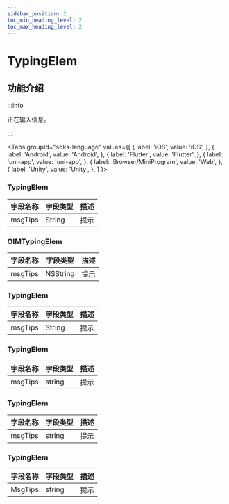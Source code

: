 ```yaml
---
sidebar_position: 2
toc_min_heading_level: 2
toc_max_heading_level: 2
---
```


# TypingElem

## 功能介绍

:::info

正在输入信息。

:::

<Tabs
groupId="sdks-language"
values={[
{ label: 'iOS', value: 'iOS', },
{ label: 'Android', value: 'Android', },
{ label: 'Flutter', value: 'Flutter', },
{ label: 'uni-app', value: 'uni-app', },
{ label: 'Browser/MiniProgram', value: 'Web', },
{ label: 'Unity', value: 'Unity', },
]
}>

<TabItem value="Flutter">

### TypingElem

| 字段名称 | 字段类型 | 描述 |
| -------- | -------- | ---- |
| msgTips  | String | 提示 |

</TabItem>

<TabItem value="iOS">

### OIMTypingElem

| 字段名称 | 字段类型 | 描述 |
| -------- | -------- | ---- |
| msgTips  | NSString | 提示 |

</TabItem>

<TabItem value="Android">

### TypingElem

| 字段名称 | 字段类型 | 描述 |
| -------- | -------- | ---- |
| msgTips  | String | 提示 |

</TabItem>

<TabItem value="Web">

### TypingElem

| 字段名称 | 字段类型 | 描述 |
| -------- | -------- | ---- |
| msgTips  | string   | 提示 |

</TabItem>

<TabItem value="uni-app">

### TypingElem

| 字段名称 | 字段类型 | 描述 |
| -------- | -------- | ---- |
| msgTips  | string   | 提示 |

</TabItem>
<TabItem value="Unity">

### TypingElem

| 字段名称 | 字段类型 | 描述 |
| -------- | -------- | ---- |
| MsgTips  | string | 提示 |

</TabItem>
</Tabs>
